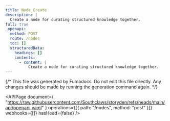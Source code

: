 ```yaml
---
title: Node Create
description: |
  Create a node for curating structured knowledge together.
full: true
_openapi:
  method: POST
  route: /nodes
  toc: []
  structuredData:
    headings: []
    contents:
      - content: |
          Create a node for curating structured knowledge together.
---
```


{/* This file was generated by Fumadocs. Do not edit this file directly. Any changes should be made by running the generation command again. */}

<APIPage
  document={
    "https://raw.githubusercontent.com/Southclaws/storyden/refs/heads/main/api/openapi.yaml"
  }
  operations={[{ path: "/nodes", method: "post" }]}
  webhooks={[]}
  hasHead={false}
/>
